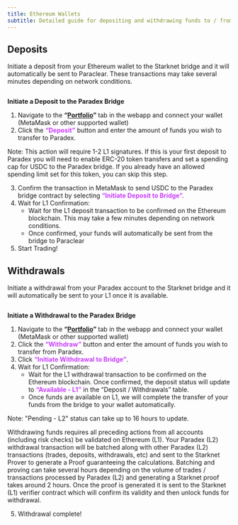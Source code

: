 ```yaml
---
title: Ethereum Wallets
subtitle: Detailed guide for depositing and withdrawing funds to / from Paradex
---
```


## Deposits

Initiate a deposit from your Ethereum wallet to the Starknet bridge and it will automatically be sent to Paraclear. These transactions may take several minutes depending on network conditions.

<img src="../../../assets/Paradex-Deposit-Flow.png" alt=""/>

**Initiate a Deposit to the Paradex Bridge**

1. Navigate to the **“**[**Portfolio**](https://app.paradex.trade/portfolio)**”** tab in the webapp and connect your wallet (MetaMask or other supported wallet)
2. Click the <span style="color:#c83efb;">**“Deposit”**</span> button and enter the amount of funds you wish to transfer to Paradex.

<Info>
Note: This action will require 1-2 L1 signatures. If this is your first deposit to Paradex you will need to enable ERC-20 token transfers and set a spending cap for USDC to the Paradex bridge. If you already have an allowed spending limit set for this token, you can skip this step.
</Info>

3. Confirm the transaction in MetaMask to send USDC to the Paradex bridge contract by selecting <span style="color:#c83efb;">**“Initiate Deposit to Bridge”.**</span>
4. Wait for L1 Confirmation:
   * Wait for the L1 deposit transaction to be confirmed on the Ethereum blockchain. This may take a few minutes depending on network conditions.
   * Once confirmed, your funds will automatically be sent from the bridge to Paraclear
5. Start Trading!

## Withdrawals

Initiate a withdrawal from your Paradex account to the Starknet bridge and it will automatically be sent to your L1 once it is available.

<img src="../../../assets/Paradex-withdraw-Flow.png" alt=""/>

**Initiate a Withdrawal to the Paradex Bridge**

1. Navigate to the **“**[**Portfolio**](https://app.paradex.trade/portfolio)**”** tab in the webapp and connect your wallet (MetaMask or other supported wallet)
2. Click the <span style="color:#c83efb;">**“Withdraw”**</span> button and enter the amount of funds you wish to transfer from Paradex.
3. Click <span style="color:#c83efb;">**“Initiate Withdrawal to Bridge”**</span>.
4. Wait for L1 Confirmation:
   * Wait for the L1 withdrawal transaction to be confirmed on the Ethereum blockchain. Once confirmed, the deposit status will update to <span style="color:#c83efb;">**“Available - L1”**</span> in the “Deposit / Withdrawals” table.
   * Once funds are available on L1, we will complete the transfer of your funds from the bridge to your wallet automatically.

<Warning>
Note: "Pending - L2" status can take up to 16 hours to update.

Withdrawing funds requires all preceding actions from all accounts (including risk checks) be validated on Ethereum (L1). Your Paradex (L2) withdrawal transaction will be batched along with other Paradex (L2) transactions (trades, deposits, withdrawals, etc) and sent to the Starknet Prover to generate a Proof guaranteeing the calculations. Batching and proving can take several hours depending on the volume of trades / transactions processed by Paradex (L2) and generating a Starknet proof takes around 2 hours. Once the proof is generated it is sent to the Starknet (L1) verifier contract which will confirm its validity and then unlock funds for withdrawal.
</Warning>
   
5. Withdrawal complete!
